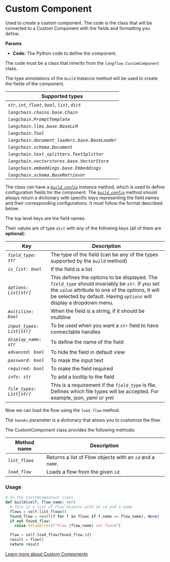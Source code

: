 
# Custom Component

Used to create a custom component. The code is the class that will be converted to a Custom Component with the fields and formatting you define.

**Params**

- **Code:** The Python code to define the component.

The code must be a class that inherits from the _`langflow.CustomComponent`_ class.

The type annotations of the _`build`_ instance method will be used to create the fields of the component.

| Supported types                                           |
| --------------------------------------------------------- |
| _`str`_, _`int`_, _`float`_, _`bool`_, _`list`_, _`dict`_ |
| _`langchain.chains.base.Chain`_                           |
| _`langchain.PromptTemplate`_                              |
| _`langchain.llms.base.BaseLLM`_                           |
| _`langchain.Tool`_                                        |
| _`langchain.document_loaders.base.BaseLoader`_            |
| _`langchain.schema.Document`_                             |
| _`langchain.text_splitters.TextSplitter`_                 |
| _`langchain.vectorstores.base.VectorStore`_               |
| _`langchain.embeddings.base.Embeddings`_                  |
| _`langchain.schema.BaseRetriever`_                        |

The class can have a [_`build_config`_](focus://8) instance method, which is used to define configuration fields for the component.
The [_`build_config`_](focus://8) method should always return a dictionary with specific keys representing the field names and their corresponding configurations.
It must follow the format described below:

The top level keys are the field names.

Their values are of type _`dict`_ with any of the following keys (all of them are **optional**):

| Key                        | Description                                                                                                                                                                                                                           |
| -------------------------- | ------------------------------------------------------------------------------------------------------------------------------------------------------------------------------------------------------------------------------------- |
| _`field_type: str`_        | The type of the field (can be any of the types supported by the _`build`_ method)                                                                                                                                                     |
| _`is_list: bool`_          | If the field is a list                                                                                                                                                                                                                |
| _`options: List[str]`_     | This defines the options to be displayed. The _`field_type`_ should invariably be _`str`_. If you set the _`value`_ attribute to one of the options, it will be selected by default. Having _`options`_ will display a dropdown menu. |
| _`multiline: bool`_        | When the field is a string, if it should be multiline                                                                                                                                                                                 |
| _`input_types: List[str]`_ | To be used when you want a _`str`_ field to have connectable handles                                                                                                                                                                  |
| _`display_name: str`_      | To define the name of the field                                                                                                                                                                                                       |
| _`advanced: bool`_         | To hide the field in default view                                                                                                                                                                                                     |
| _`password: bool`_         | To mask the input text                                                                                                                                                                                                                |
| _`required: bool`_         | To make the field required                                                                                                                                                                                                            |
| _`info: str`_              | To add a tooltip to the field                                                                                                                                                                                                         |
| _`file_types: List[str]`_  | This is a requirement if the _`field_type`_ is file. Defines which file types will be accepted. For example, json, yaml or yml                                                                                                        |

Now we can load the flow using the _`load_flow`_ method.

The _`tweaks`_ parameter is a dictionary that allows you to customize the flow.

The CustomComponent class provides the following methods:

| Method name    | Description                                                   |
| -------------- | ------------------------------------------------------------- |
| _`list_flows`_ | Returns a list of Flow objects with an _`id`_ and a _`name`_. |
| _`load_flow`_  | Loads a flow from the given _`id`_.                           |

### Usage

```python
# In the CustomComponent class
def build(self, flow_name: str)
  # This is a list of Flow objects with an id and a name
  flows = self.list_flows()
  found_flow = next((f for f in flows if f.name == flow_name), None)
  if not found_flow:
    raise ValueError(f"Flow {flow_name} not found")

  flow = self.load_flow(found_flow.id)
  result = flow()
  return result

```

<Admonition type="info" label="Tip">

[Learn more about Custom Components](../guidelines/custom-component)

</Admonition>
